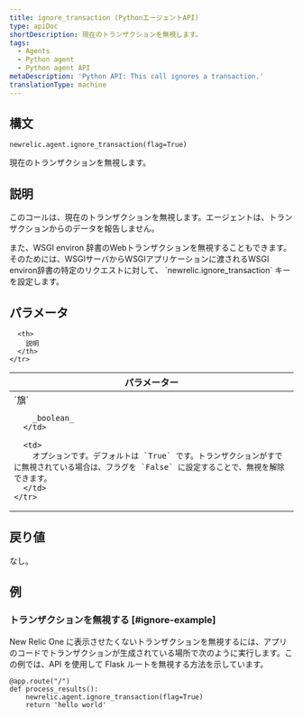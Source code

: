 ```yaml
---
title: ignore_transaction (PythonエージェントAPI)
type: apiDoc
shortDescription: 現在のトランザクションを無視します。
tags:
  - Agents
  - Python agent
  - Python agent API
metaDescription: 'Python API: This call ignores a transaction.'
translationType: machine
---
```


## 構文

```
newrelic.agent.ignore_transaction(flag=True)
```

現在のトランザクションを無視します。

## 説明

このコールは、現在のトランザクションを無視します。エージェントは、トランザクションからのデータを報告しません。

<Callout variant="tip">
  また、WSGI environ 辞書のWebトランザクションを無視することもできます。そのためには、WSGIサーバからWSGIアプリケーションに渡されるWSGI environ辞書の特定のリクエストに対して、 `newrelic.ignore_transaction` キーを設定します。
</Callout>

## パラメータ

<table>
  <thead>
    <tr>
      <th width="25%">
        パラメーター
      </th>

      <th>
        説明
      </th>
    </tr>
  </thead>

  <tbody>
    <tr>
      <td>
        `旗`

        _boolean_
      </td>

      <td>
        オプションです。デフォルトは `True` です。トランザクションがすでに無視されている場合は、フラグを `False` に設定することで、無視を解除できます。
      </td>
    </tr>
  </tbody>
</table>

## 戻り値

なし。

## 例

### トランザクションを無視する [#ignore-example]

New Relic One に表示させたくないトランザクションを無視するには、アプリのコードでトランザクションが生成されている場所で次のように実行します。この例では、API を使用して Flask ルートを無視する方法を示しています。

```
@app.route("/")
def process_results():
    newrelic.agent.ignore_transaction(flag=True)
    return 'hello world'
```